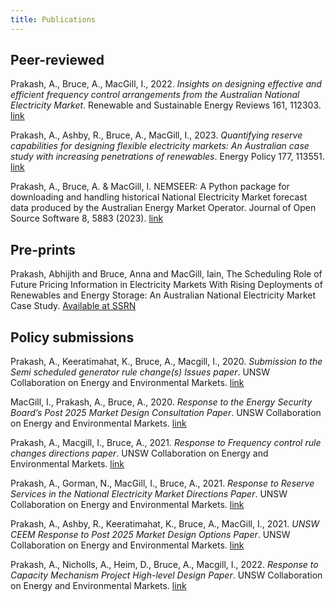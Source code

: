 ```yaml
---
title: Publications
---
```


## Peer-reviewed

Prakash, A., Bruce, A., MacGill, I., 2022. *Insights on designing effective and efficient frequency control arrangements from the Australian National Electricity Market*. Renewable and Sustainable Energy Reviews 161, 112303. [link](https://doi.org/10.1016/j.rser.2022.112303)

Prakash, A., Ashby, R., Bruce, A., MacGill, I., 2023. *Quantifying reserve capabilities for designing flexible electricity markets: An Australian case study with increasing penetrations of renewables*. Energy Policy 177, 113551. [link](https://doi.org/10.1016/j.enpol.2023.113551)

Prakash, A., Bruce, A. & MacGill, I. NEMSEER: A Python package for downloading and handling historical National Electricity Market forecast data produced by the Australian Energy Market Operator. Journal of Open Source Software 8, 5883 (2023). [link](https://joss.theoj.org/papers/10.21105/joss.05883)

## Pre-prints

Prakash, Abhijith and Bruce, Anna and MacGill, Iain, The Scheduling Role of Future Pricing Information in Electricity Markets With Rising Deployments of Renewables and Energy Storage: An Australian National Electricity Market Case Study. [Available at SSRN](http://dx.doi.org/10.2139/ssrn.4771802)

## Policy submissions

Prakash, A., Keeratimahat, K., Bruce, A., Macgill, I., 2020. *Submission to the Semi scheduled generator rule change(s) Issues paper*. UNSW Collaboration on Energy and Environmental Markets. [link](http://dx.doi.org/10.13140/RG.2.2.10054.50245)

MacGill, I., Prakash, A., Bruce, A., 2020. *Response to the Energy Security Board’s Post 2025 Market Design Consultation Paper*. UNSW Collaboration on Energy and Environmental Markets. [link](http://dx.doi.org/10.13140/RG.2.2.33241.75362)

Prakash, A., Macgill, I., Bruce, A., 2021. *Response to Frequency control rule changes directions paper*. UNSW Collaboration on Energy and Environmental Markets. [link](https://doi.org/10.13140/RG.2.2.11620.50560)

Prakash, A., Gorman, N., MacGill, I., Bruce, A., 2021. *Response to Reserve Services in the National Electricity Market Directions Paper*. UNSW Collaboration on Energy and Environmental Markets. [link](https://doi.org/10.13140/RG.2.2.18331.39206)

Prakash, A., Ashby, R., Keeratimahat, K., Bruce, A., MacGill, I., 2021. *UNSW CEEM Response to Post 2025 Market Design Options Paper*. UNSW Collaboration on Energy and Environmental Markets. [link](https://www.researchgate.net/publication/369739828_UNSW_CEEM_Response_to_Post_2025_Market_Design_Options_Paper)

Prakash, A., Nicholls, A., Heim, D., Bruce, A., Macgill, I., 2022. *Response to Capacity Mechanism Project High-level Design Paper*. UNSW Collaboration on Energy and Environmental Markets. [link](https://doi.org/10.13140/RG.2.2.35007.59043)




